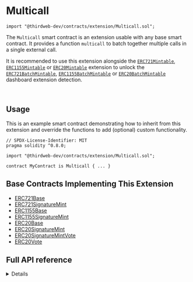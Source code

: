 
# Multicall

```solidity
import "@thirdweb-dev/contracts/extension/Multicall.sol";
```

The `Multicall` smart contract is an extension usable with any base smart contract. It provides a function `multicall` to batch together multiple calls in a single external call.

<Callout title="info" variant="info">

It is recommended to use this extension alongside the [`ERC721Mintable`](/solidity/extensions/erc721mintable), [`ERC1155Mintable`](/solidity/extensions/erc1155mintable) or [`ERC20Mintable`](/contracts/build/extensions/erc-20/ERC20BatchMintable)
extension to unlock the [`ERC721BatchMintable`](/solidity/extensions/erc721batchmintable), [`ERC1155BatchMintable`](/solidity/extensions/erc1155batchmintable) or [`ERC20BatchMintable`](/solidity/extensions/erc20batchmintable) dashboard extension detection.

</Callout>

<br />

<GithubButtonLink href="https://github.com/thirdweb-dev/contracts/blob/main/contracts/extension/Multicall.sol" />

## Usage

This is an example smart contract demonstrating how to inherit from this extension and override the functions to add (optional) custom functionality.

```solidity
// SPDX-License-Identifier: MIT
pragma solidity ^0.8.0;

import "@thirdweb-dev/contracts/extension/Multicall.sol";

contract MyContract is Multicall { ... }
```

## Base Contracts Implementing This Extension

- [ERC721Base](/contracts/build/base-contracts/erc-721/base)
- [ERC721SignatureMint](/solidity/base-contracts/erc721signaturemint)
- [ERC1155Base](/solidity/base-contracts/erc1155base)
- [ERC1155SignatureMint](/solidity/base-contracts/erc1155signaturemint)
- [ERC20Base](/solidity/base-contracts/erc20base)
- [ERC20SignatureMint](/solidity/base-contracts/erc20signaturemint)
- [ERC20SignatureMintVote](/solidity/base-contracts/erc20signaturemintvote)
- [ERC20Vote](/solidity/base-contracts/erc20vote)

## Full API reference

<Details summary="multicall">
<div>

```solidity
function multicall(bytes[] calldata data) external virtual override returns (bytes[] memory results);
```

- Receives and executes a batch of function calls on the contract.
- Parameter `data`: The bytes data that makes up the batch of function calls to execute.
- Return value `results`: The bytes data that makes up the result of the batch of function calls executed.

</div>
</Details>
